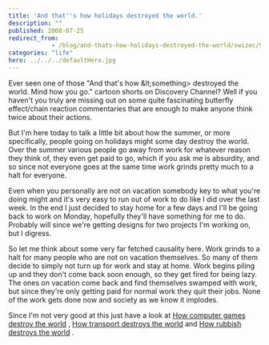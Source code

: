 ```yaml
---
title: 'And that''s how holidays destroyed the world.'
description: ""
published: 2008-07-25
redirect_from: 
            - /blog/and-thats-how-holidays-destroyed-the-world/swizec/90
categories: "life"
hero: ../../../defaultHero.jpg
---
```

Ever seen one of those &quot;And that&#x27;s how &amp;lt;something&gt; destroyed the world. Mind how you go.&quot; cartoon shorts on Discovery Channel? Well if you haven&#x27;t you truly are missing out on some quite fascinating butterfly effect/chain reaction commentaries that are enough to make anyone think twice about their actions.

But I&#x27;m here today to talk a little bit about how the summer, or more specifically, people going on holidays might some day destroy the world. Over the summer various people go away from work for whatever reason they think of, they even get paid to go, which if you ask me is absurdity, and so since not everyone goes at the same time work grinds pretty much to a halt for everyone.

Even when you personally are not on vacation somebody key to what you&#x27;re doing might and it&#x27;s very easy to run out of work to do like I did over the last week. In the end I just decided to stay home for a few days and I&#x27;ll be going back to work on Monday, hopefully they&#x27;ll have something for me to do. Probably will since we&#x27;re getting designs for two projects I&#x27;m working on, but I digress.

So let me think about some very far fetched causality here. Work grinds to a halt for many people who are not on vacation themselves. So many of them decide to simply not turn up for work and stay at home. Work begins piling up and they don&#x27;t come back soon enough, so they get fired for being lazy. The ones on vacation come back and find themselves swamped with work, but since they&#x27;re only getting paid for normal work they quit their jobs. None of the work gets done now and society as we know it implodes.

Since I&#x27;m not very good at this just have a look at [How computer games destroy the world](http://youtube.com/watch?v=b9AMClHYd4Y) , [How transport destroys the world](http://youtube.com/watch?v=4bt0Lk9MtBU) and [How rubbish destroys the world](http://youtube.com/watch?v=3bKvVk1T6U4) .
